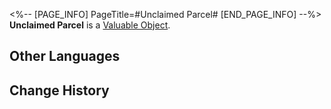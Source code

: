 <%-- [PAGE_INFO]
PageTitle=#Unclaimed Parcel#
[END_PAGE_INFO] --%>
{{Item Infobox
|id          = 300051
|image       = Item Unclaimed Parcel.png{{subst:void|<!--$UPLOAD:<<SpriteOutput/ItemFigures/300051.png>-<Item Unclaimed Parcel.png>-<Item Icons>>-->}}
|type        = Valuable Object
|invCategory = Valuables
|rarity      = 3
|effect      = 
|description = Unclaimed parcel. Opening them may yield random materials.
}}
{{Description|Due to various reasons, the recipient did not receive this parcel, and the sender did not retrieve it either. When selling these parcels, the Sky-Faring Commission scans them in advance to ensure that there are no dangerous goods (or excessively valuable items) inside.<br /><br />''"Mystery boxes like this are scams. Last time, I opened five boxes with expired mung bean sodas in a row..."''<br />''"How did this not get flagged as a dangerous item during the screening process!"''}}
'''Unclaimed Parcel''' is a [[Valuable Object]].

==Other Languages==
{{Other Languages
|en   = Unclaimed Parcel
|zhs  = 逾期未取的邮包
|zht  = 逾期未取的郵包
|ja   = 受取期限が過ぎた荷物
|ko   = 수취 기한이 지난 우편물
|es   = Paquete sin recoger
|fr   = Colis non réclamé
|ru   = Невостребованная посылка
|th   = พัสดุที่ไม่มีผู้มารับ
|vi   = Bưu Kiện Quá Hạn Chưa Nhận
|de   = Nicht abgeholtes Paket
|id   = Paket yang Belum Diambil
|pt   = Encomenda Não Resgatada
}}

==Change History==
{{Change History|1.3}}